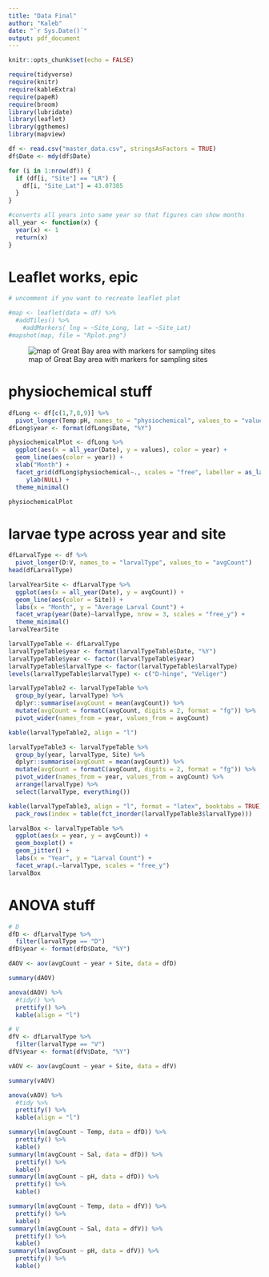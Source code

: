 ```yaml
---
title: "Data Final"
author: "Kaleb"
date: "`r Sys.Date()`"
output: pdf_document
---
```


```r
knitr::opts_chunk$set(echo = FALSE)

require(tidyverse)
require(knitr)
require(kableExtra)
require(papeR)
require(broom)
library(lubridate)
library(leaflet)
library(ggthemes)
library(mapview)

df <- read.csv("master_data.csv", stringsAsFactors = TRUE)
df$Date <- mdy(df$Date)

for (i in 1:nrow(df)) {
  if (df[i, "Site"] == "LR") {
    df[i, "Site_Lat"] = 43.07385
  }
}

#converts all years into same year so that figures can show months
all_year <- function(x) {
  year(x) <- 1
  return(x)
} 

```

# Leaflet works, epic
 
```r
# uncomment if you want to recreate leaflet plot

#map <- leaflet(data = df) %>% 
  #addTiles() %>% 
    #addMarkers( lng = ~Site_Long, lat = ~Site_Lat)
#mapshot(map, file = "Rplot.png")
```
![map of Great Bay area with markers for sampling sites](./Rplot.png)

# physiochemical stuff

```r
dfLong <- df[c(1,7,8,9)] %>% 
  pivot_longer(Temp:pH, names_to = "physiochemical", values_to = "values")
dfLong$year <- format(dfLong$Date, "%Y")
```

```r

physiochemicalPlot <- dfLong %>% 
  ggplot(aes(x = all_year(Date), y = values), color = year) +
  geom_line(aes(color = year)) + 
  xlab("Month") +
  facet_grid(dfLong$physiochemical~., scales = "free", labeller = as_labeller(c(Temp = "Temperature (°C)", Sal = "Salinity", pH = "pH")))  +
     ylab(NULL) +
  theme_minimal()

physiochemicalPlot
```



# larvae type across year and site
```r
dfLarvalType <- df %>% 
  pivot_longer(D:V, names_to = "larvalType", values_to = "avgCount")
head(dfLarvalType)
```


```r
larvalYearSite <- dfLarvalType %>% 
  ggplot(aes(x = all_year(Date), y = avgCount)) +
  geom_line(aes(color = Site)) +
  labs(x = "Month", y = "Average Larval Count") +
  facet_wrap(year(Date)~larvalType, nrow = 3, scales = "free_y") +
  theme_minimal()
larvalYearSite
```

```r
larvalTypeTable <- dfLarvalType
larvalTypeTable$year <- format(larvalTypeTable$Date, "%Y")
larvalTypeTable$year <- factor(larvalTypeTable$year)
larvalTypeTable$larvalType <- factor(larvalTypeTable$larvalType)
levels(larvalTypeTable$larvalType) <- c("D-hinge", "Veliger")

larvalTypeTable2 <- larvalTypeTable %>% 
  group_by(year, larvalType) %>% 
  dplyr::summarise(avgCount = mean(avgCount)) %>% 
  mutate(avgCount = formatC(avgCount, digits = 2, format = "fg")) %>% 
  pivot_wider(names_from = year, values_from = avgCount)

kable(larvalTypeTable2, align = "l")
```

```r
larvalTypeTable3 <- larvalTypeTable %>% 
  group_by(year, larvalType, Site) %>%
  dplyr::summarise(avgCount = mean(avgCount)) %>% 
  mutate(avgCount = formatC(avgCount, digits = 2, format = "fg")) %>% 
  pivot_wider(names_from = year, values_from = avgCount) %>% 
  arrange(larvalType) %>% 
  select(larvalType, everything())

kable(larvalTypeTable3, align = "l", format = "latex", booktabs = TRUE) %>% 
  pack_rows(index = table(fct_inorder(larvalTypeTable3$larvalType)))
```
```r
larvalBox <- larvalTypeTable %>% 
  ggplot(aes(x = year, y = avgCount)) +
  geom_boxplot() + 
  geom_jitter() +
  labs(x = "Year", y = "Larval Count") +
  facet_wrap(.~larvalType, scales = "free_y")
larvalBox
```


# ANOVA stuff

```r
# D
dfD <- dfLarvalType %>% 
  filter(larvalType == "D")
dfD$year <- format(dfD$Date, "%Y")

dAOV <- aov(avgCount ~ year + Site, data = dfD)

summary(dAOV)

anova(dAOV) %>% 
  #tidy() %>%
  prettify() %>% 
  kable(align = "l")

# V
dfV <- dfLarvalType %>% 
  filter(larvalType == "V")
dfV$year <- format(dfV$Date, "%Y")

vAOV <- aov(avgCount ~ year + Site, data = dfV)

summary(vAOV)

anova(vAOV) %>% 
  #tidy %>%
  prettify() %>% 
  kable(align = "l")
```

```r
summary(lm(avgCount ~ Temp, data = dfD)) %>% 
  prettify() %>% 
  kable()
summary(lm(avgCount ~ Sal, data = dfD)) %>% 
  prettify() %>% 
  kable()
summary(lm(avgCount ~ pH, data = dfD)) %>% 
  prettify() %>% 
  kable()

summary(lm(avgCount ~ Temp, data = dfV)) %>% 
  prettify() %>% 
  kable()
summary(lm(avgCount ~ Sal, data = dfV)) %>% 
  prettify() %>% 
  kable()
summary(lm(avgCount ~ pH, data = dfV)) %>% 
  prettify() %>% 
  kable()


```




